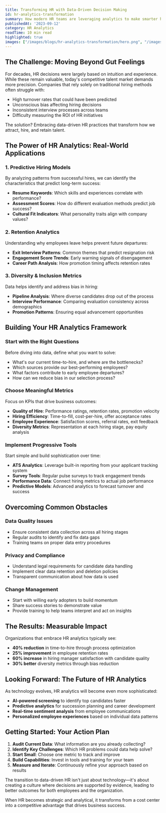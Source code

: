 ```yaml
---
title: Transforming HR with Data-Driven Decision Making
id: hr-analytics-transformation
summary: How modern HR teams are leveraging analytics to make smarter hiring and retention decisions
publishedAt: '2023-09-12'
category: HR Analytics
readTime: 10 min read
highlighted: true
images: ["/images/blogs/hr-analytics-transformation/hero.png", "/images/blogs/hr-analytics-transformation/blog-images.png", "/images/blogs/hr-analytics-transformation/blog-images-1.png"]
---
```


<HeroImage />

## **The Challenge: Moving Beyond Gut Feelings**

For decades, HR decisions were largely based on intuition and experience. While these remain valuable, today's competitive talent market demands more precision. Companies that rely solely on traditional hiring methods often struggle with:

- High turnover rates that could have been predicted
- Unconscious bias affecting hiring decisions
- Inconsistent interview processes across teams  
- Difficulty measuring the ROI of HR initiatives

The solution? Embracing data-driven HR practices that transform how we attract, hire, and retain talent.

## **The Power of HR Analytics: Real-World Applications**

### **1. Predictive Hiring Models**
By analyzing patterns from successful hires, we can identify the characteristics that predict long-term success:
- **Resume Keywords**: Which skills and experiences correlate with performance?
- **Assessment Scores**: How do different evaluation methods predict job success?
- **Cultural Fit Indicators**: What personality traits align with company values?

### **2. Retention Analytics**
Understanding why employees leave helps prevent future departures:
- **Exit Interview Patterns**: Common themes that predict resignation risk
- **Engagement Score Trends**: Early warning signals of disengagement
- **Career Path Analysis**: How promotion timing affects retention rates

### **3. Diversity & Inclusion Metrics**
Data helps identify and address bias in hiring:
- **Pipeline Analysis**: Where diverse candidates drop out of the process
- **Interview Performance**: Comparing evaluation consistency across demographics
- **Promotion Patterns**: Ensuring equal advancement opportunities

## **Building Your HR Analytics Framework**

<BlogImages />

### **Start with the Right Questions**
Before diving into data, define what you want to solve:
- What's our current time-to-hire, and where are the bottlenecks?
- Which sources provide our best-performing employees?
- What factors contribute to early employee departures?
- How can we reduce bias in our selection process?

### **Choose Meaningful Metrics**
Focus on KPIs that drive business outcomes:
- **Quality of Hire**: Performance ratings, retention rates, promotion velocity
- **Hiring Efficiency**: Time-to-fill, cost-per-hire, offer acceptance rates
- **Employee Experience**: Satisfaction scores, referral rates, exit feedback
- **Diversity Metrics**: Representation at each hiring stage, pay equity analysis

### **Implement Progressive Tools**
Start simple and build sophistication over time:
- **ATS Analytics**: Leverage built-in reporting from your applicant tracking system
- **Survey Tools**: Regular pulse surveys to track engagement trends
- **Performance Data**: Connect hiring metrics to actual job performance
- **Predictive Models**: Advanced analytics to forecast turnover and success

## **Overcoming Common Obstacles**

### **Data Quality Issues**
- Ensure consistent data collection across all hiring stages
- Regular audits to identify and fix data gaps
- Training teams on proper data entry procedures

### **Privacy and Compliance**
- Understand legal requirements for candidate data handling
- Implement clear data retention and deletion policies
- Transparent communication about how data is used

### **Change Management**
- Start with willing early adopters to build momentum
- Share success stories to demonstrate value
- Provide training to help teams interpret and act on insights

## **The Results: Measurable Impact**

Organizations that embrace HR analytics typically see:
- **40% reduction** in time-to-hire through process optimization
- **25% improvement** in employee retention rates
- **60% increase** in hiring manager satisfaction with candidate quality
- **30% better** diversity metrics through bias reduction

## **Looking Forward: The Future of HR Analytics**

As technology evolves, HR analytics will become even more sophisticated:
- **AI-powered screening** to identify top candidates faster
- **Predictive analytics** for succession planning and career development
- **Real-time sentiment analysis** from employee communications
- **Personalized employee experiences** based on individual data patterns

<ImageGallery />

## **Getting Started: Your Action Plan**

1. **Audit Current Data**: What information are you already collecting?
2. **Identify Key Challenges**: Which HR problems could data help solve?
3. **Start Small**: Choose one metric to track and improve
4. **Build Capabilities**: Invest in tools and training for your team
5. **Measure and Iterate**: Continuously refine your approach based on results

The transition to data-driven HR isn't just about technology—it's about creating a culture where decisions are supported by evidence, leading to better outcomes for both employees and the organization.

When HR becomes strategic and analytical, it transforms from a cost center into a competitive advantage that drives business success.
